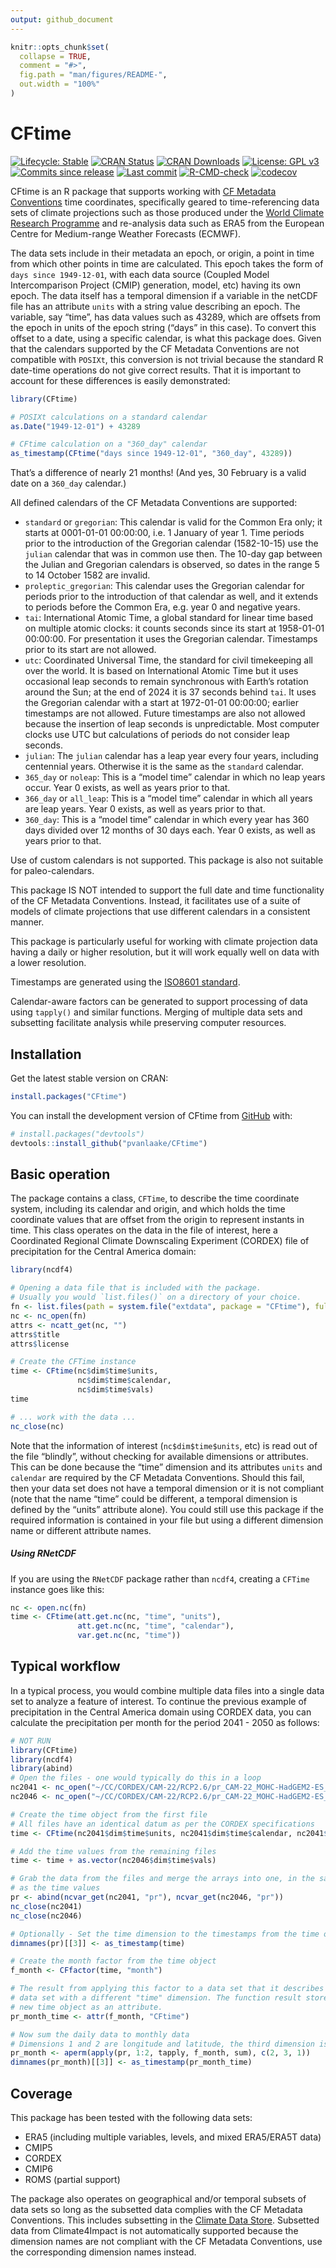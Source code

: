 ```yaml
---
output: github_document
---
```


<!-- README.md is generated from README.Rmd. Please edit that file -->

```r
knitr::opts_chunk$set(
  collapse = TRUE,
  comment = "#>",
  fig.path = "man/figures/README-",
  out.width = "100%"
)
```

# CFtime

<!-- badges: start -->

[![Lifecycle: Stable](https://img.shields.io/badge/Lifecycle-Stable-green.svg)](https://lifecycle.r-lib.org/articles/stages.html) [![CRAN Status](https://www.r-pkg.org/badges/version/CFtime)](https://cran.r-project.org/package=CFtime) [![CRAN Downloads](https://cranlogs.r-pkg.org/badges/grand-total/CFtime)](https://cran.r-project.org/package=CFtime) [![License: GPL v3](https://img.shields.io/badge/License-MIT-blue.svg)](https://mit-license.org) [![Commits since release](https://img.shields.io/github/commits-since/pvanlaake/CFtime/latest.svg?color=green)](https://GitHub.com/pvanlaake/CFtime/commit/main/) [![Last commit](https://img.shields.io/github/last-commit/pvanlaake/CFtime)](https://github.com/pvanlaake/CFtime/commits/main) [![R-CMD-check](https://github.com/pvanlaake/CFtime/actions/workflows/R-CMD-check.yaml/badge.svg)](https://github.com/pvanlaake/CFtime/actions/workflows/R-CMD-check.yaml) [![codecov](https://codecov.io/gh/pvanlaake/CFtime/branch/main/graph/badge.svg)](https://app.codecov.io/gh/pvanlaake/CFtime)

<!-- badges: end -->

CFtime is an R package that supports working with [CF Metadata Conventions](http://cfconventions.org) time coordinates, specifically geared to time-referencing data sets of climate projections such as those produced under the [World Climate Research Programme](https://www.wcrp-climate.org) and re-analysis data such as ERA5 from the European Centre for Medium-range Weather Forecasts (ECMWF).

The data sets include in their metadata an epoch, or origin, a point in time from which other points in time are calculated. This epoch takes the form of `days since 1949-12-01`, with each data source (Coupled Model Intercomparison Project (CMIP) generation, model, etc) having its own epoch. The data itself has a temporal dimension if a variable in the netCDF file has an attribute `units` with a string value describing an epoch. The variable, say "time", has data values such as 43289, which are offsets from the epoch in units of the epoch string ("days" in this case). To convert this offset to a date, using a specific calendar, is what this package does. Given that the calendars supported by the CF Metadata Conventions are not compatible with `POSIXt`, this conversion is not trivial because the standard R date-time operations do not give correct results. That it is important to account for these differences is easily demonstrated:

```r
library(CFtime)

# POSIXt calculations on a standard calendar
as.Date("1949-12-01") + 43289

# CFtime calculation on a "360_day" calendar
as_timestamp(CFtime("days since 1949-12-01", "360_day", 43289))
```

That's a difference of nearly 21 months! (And yes, 30 February is a valid date on a `360_day` calendar.)

All defined calendars of the CF Metadata Conventions are supported:

-   `standard` or `gregorian`: This calendar is valid for the Common Era only; it
starts at 0001-01-01 00:00:00, i.e. 1 January of year 1. Time periods prior to the
introduction of the Gregorian calendar (1582-10-15) use the `julian` calendar
that was in common use then. The 10-day gap between the Julian and Gregorian
calendars is observed, so dates in the range 5 to 14 October 1582 are invalid.
-   `proleptic_gregorian`: This calendar uses the Gregorian calendar for periods
prior to the introduction of that calendar as well, and it extends to periods
before the Common Era, e.g. year 0 and negative years.
-   `tai`: International Atomic Time, a global standard for linear time based on
multiple atomic clocks: it counts seconds since its start at 1958-01-01 00:00:00. 
For presentation it uses the Gregorian calendar. Timestamps prior to its start 
are not allowed.
-   `utc`: Coordinated Universal Time, the standard for civil timekeeping all
over the world. It is based on International Atomic Time but it uses occasional
leap seconds to remain synchronous with Earth's rotation around the Sun; at the
end of 2024 it is 37 seconds behind `tai`. It uses the Gregorian calendar with a
start at 1972-01-01 00:00:00; earlier timestamps are not allowed. Future timestamps
are also not allowed because the insertion of leap seconds is unpredictable.
Most computer clocks use UTC but calculations of periods do not consider leap
seconds.
-   `julian`: The `julian` calendar has a leap year every four years, including
centennial years. Otherwise it is the same as the `standard` calendar.
-   `365_day` or `noleap`: This is a "model time" calendar in which no leap years
occur. Year 0 exists, as well as years prior to that.
-   `366_day` or `all_leap`: This is a "model time" calendar in which all years
are leap years. Year 0 exists, as well as years prior to that.
-   `360_day`: This is a "model time" calendar in which every year has 360 days
divided over 12 months of 30 days each. Year 0 exists, as well as years prior to 
that.

Use of custom calendars is not supported. This package is also not suitable for 
paleo-calendars.

This package IS NOT intended to support the full date and time functionality of 
the CF Metadata Conventions. Instead, it facilitates use of a suite of models of 
climate projections that use different calendars in a consistent manner.

This package is particularly useful for working with climate projection data 
having a daily or higher resolution, but it will work equally well on data with 
a lower resolution.

Timestamps are generated using the [ISO8601 standard](https://en.wikipedia.org/wiki/ISO_8601).

Calendar-aware factors can be generated to support processing of data using 
`tapply()` and similar functions. Merging of multiple data sets and subsetting 
facilitate analysis while preserving computer resources.

## Installation

Get the latest stable version on CRAN:

``` r
install.packages("CFtime")
```

You can install the development version of CFtime from [GitHub](https://github.com/) with:

``` r
# install.packages("devtools")
devtools::install_github("pvanlaake/CFtime")
```

## Basic operation

The package contains a class, `CFTime`, to describe the time coordinate system, 
including its calendar and origin, and which holds the time coordinate values 
that are offset from the origin to represent instants in time. This class 
operates on the data in the file of interest, here a Coordinated Regional Climate 
Downscaling Experiment (CORDEX) file of precipitation for the Central America domain:

```r
library(ncdf4)

# Opening a data file that is included with the package.
# Usually you would `list.files()` on a directory of your choice.
fn <- list.files(path = system.file("extdata", package = "CFtime"), full.names = TRUE)[1]
nc <- nc_open(fn)
attrs <- ncatt_get(nc, "")
attrs$title
attrs$license

# Create the CFTime instance
time <- CFtime(nc$dim$time$units, 
               nc$dim$time$calendar, 
               nc$dim$time$vals)
time

# ... work with the data ...
nc_close(nc)
```

Note that the information of interest (`nc$dim$time$units`, etc) is read out of the file "blindly", without checking for available dimensions or attributes. This can be done because the "time" dimension and its attributes `units` and `calendar` are required by the CF Metadata Conventions. Should this fail, then your data set does not have a temporal dimension or it is not compliant (note that the name "time" could be different, a temporal dimension is defined by the "units" attribute alone). You could still use this package if the required information is contained in your file but using a different dimension name or different attribute names.

##### Using RNetCDF

If you are using the `RNetCDF` package rather than `ncdf4`, creating a `CFTime` instance goes like this:

```r
nc <- open.nc(fn)
time <- CFtime(att.get.nc(nc, "time", "units"), 
               att.get.nc(nc, "time", "calendar"), 
               var.get.nc(nc, "time"))
```

## Typical workflow

In a typical process, you would combine multiple data files into a single data set to analyze a feature of interest. To continue the previous example of precipitation in the Central America domain using CORDEX data, you can calculate the precipitation per month for the period 2041 - 2050 as follows:

```r
# NOT RUN
library(CFtime)
library(ncdf4)
library(abind)
# Open the files - one would typically do this in a loop
nc2041 <- nc_open("~/CC/CORDEX/CAM-22/RCP2.6/pr_CAM-22_MOHC-HadGEM2-ES_rcp26_r1i1p1_GERICS-REMO2015_v1_day_20410101-20451230.nc")
nc2046 <- nc_open("~/CC/CORDEX/CAM-22/RCP2.6/pr_CAM-22_MOHC-HadGEM2-ES_rcp26_r1i1p1_GERICS-REMO2015_v1_day_20460101-20501230.nc")

# Create the time object from the first file
# All files have an identical datum as per the CORDEX specifications
time <- CFtime(nc2041$dim$time$units, nc2041$dim$time$calendar, nc2041$dim$time$vals)

# Add the time values from the remaining files
time <- time + as.vector(nc2046$dim$time$vals)

# Grab the data from the files and merge the arrays into one, in the same order
# as the time values
pr <- abind(ncvar_get(nc2041, "pr"), ncvar_get(nc2046, "pr"))
nc_close(nc2041)
nc_close(nc2046)

# Optionally - Set the time dimension to the timestamps from the time object
dimnames(pr)[[3]] <- as_timestamp(time)

# Create the month factor from the time object
f_month <- CFfactor(time, "month")

# The result from applying this factor to a data set that it describes is a new
# data set with a different "time" dimension. The function result stores this
# new time object as an attribute.
pr_month_time <- attr(f_month, "CFtime")

# Now sum the daily data to monthly data
# Dimensions 1 and 2 are longitude and latitude, the third dimension is time
pr_month <- aperm(apply(pr, 1:2, tapply, f_month, sum), c(2, 3, 1))
dimnames(pr_month)[[3]] <- as_timestamp(pr_month_time)

```

## Coverage

This package has been tested with the following data sets:

-   ERA5 (including multiple variables, levels, and mixed ERA5/ERA5T data)
-   CMIP5
-   CORDEX
-   CMIP6
-   ROMS (partial support)

The package also operates on geographical and/or temporal subsets of data sets so long as the subsetted data complies with the CF Metadata Conventions. This includes subsetting in the [Climate Data Store](https://cds.climate.copernicus.eu/#!/home). Subsetted data from Climate4Impact is not automatically supported because the dimension names are not compliant with the CF Metadata Conventions, use the corresponding dimension names instead.
